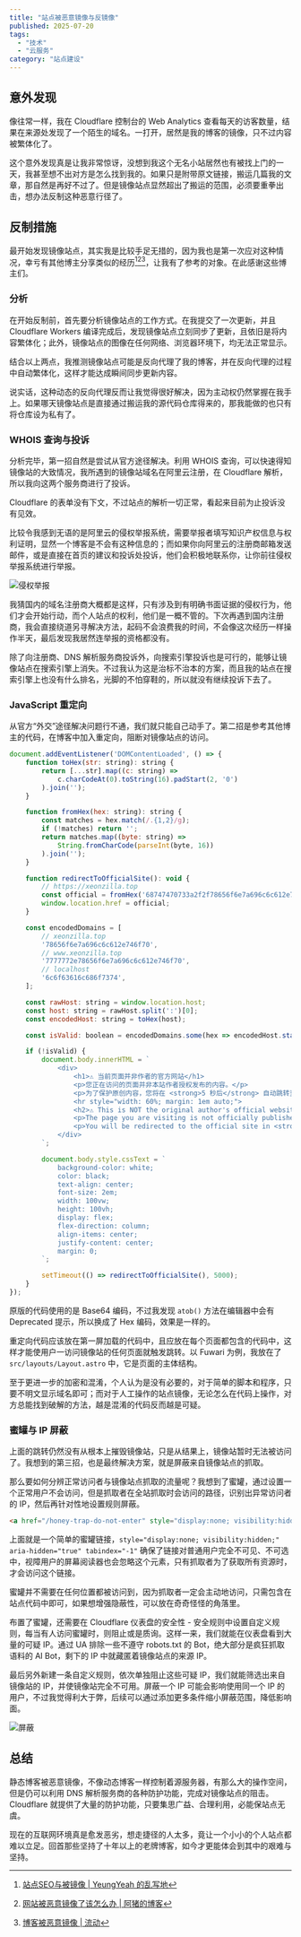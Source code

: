 ```yaml
---
title: "站点被恶意镜像与反镜像"
published: 2025-07-20
tags: 
  - "技术"
  - "云服务"
category: "站点建设"
---
```

## 意外发现
像往常一样，我在 Cloudflare 控制台的 Web Analytics 查看每天的访客数量，结果在来源处发现了一个陌生的域名。一打开，居然是我的博客的镜像，只不过内容被繁体化了。

这个意外发现真是让我非常惊讶，没想到我这个无名小站居然也有被找上门的一天，我甚至想不出对方是怎么找到我的。如果只是附带原文链接，搬运几篇我的文章，那自然是再好不过了。但是镜像站点显然超出了搬运的范围，必须要重拳出击，想办法反制这种恶意行径了。

## 反制措施
最开始发现镜像站点，其实我是比较手足无措的，因为我也是第一次应对这种情况，幸亏有其他博主分享类似的经历[^1][^2][^3]，让我有了参考的对象。在此感谢这些博主们。

### 分析
在开始反制前，首先要分析镜像站点的工作方式。在我提交了一次更新，并且 Cloudflare Workers 编译完成后，发现镜像站点立刻同步了更新，且依旧是将内容繁体化；此外，镜像站点的图像在任何网络、浏览器环境下，均无法正常显示。

结合以上两点，我推测镜像站点可能是反向代理了我的博客，并在反向代理的过程中自动繁体化，这样才能达成瞬间同步更新内容。

说实话，这种动态的反向代理反而让我觉得很好解决，因为主动权仍然掌握在我手上。如果哪天镜像站点是直接通过搬运我的源代码仓库得来的，那我能做的也只有将仓库设为私有了。

### WHOIS 查询与投诉
分析完毕，第一招自然是尝试从官方途径解决。利用 WHOIS 查询，可以快速得知镜像站的大致情况，我所遇到的镜像站域名在阿里云注册，在 Cloudflare 解析，所以我向这两个服务商进行了投诉。

Cloudflare 的表单没有下文，不过站点的解析一切正常，看起来目前为止投诉没有见效。

比较令我感到无语的是阿里云的侵权举报系统，需要举报者填写知识产权信息与权利证明，显然一个博客是不会有这种信息的；而如果你向阿里云的注册商邮箱发送邮件，或是直接在首页的建议和投诉处投诉，他们会积极地联系你，让你前往侵权举报系统进行举报。

![侵权举报](https://blog-static.xeonzilla.top/img/anti_malicious_mirroring/01.avif "侵权举报")

我猜国内的域名注册商大概都是这样，只有涉及到有明确书面证据的侵权行为，他们才会开始行动，而个人站点的权利，他们是一概不管的。下次再遇到国内注册商，我会直接绕道另寻解决方法，起码不会浪费我的时间，不会像这次经历一样操作半天，最后发现我居然连举报的资格都没有。

除了向注册商、DNS 解析服务商投诉外，向搜索引擎投诉也是可行的，能够让镜像站点在搜索引擎上消失。不过我认为这是治标不治本的方案，而且我的站点在搜索引擎上也没有什么排名，光脚的不怕穿鞋的，所以就没有继续投诉下去了。

### JavaScript 重定向
从官方“外交”途径解决问题行不通，我们就只能自己动手了。第二招是参考其他博主的代码，在博客中加入重定向，阻断对镜像站点的访问。

```js title="src/layouts/Layout.astro"
document.addEventListener('DOMContentLoaded', () => {
    function toHex(str: string): string {
        return [...str].map((c: string) =>
            c.charCodeAt(0).toString(16).padStart(2, '0')
        ).join('');
    }

    function fromHex(hex: string): string {
        const matches = hex.match(/.{1,2}/g);
        if (!matches) return '';
        return matches.map((byte: string) =>
            String.fromCharCode(parseInt(byte, 16))
        ).join('');
    }

    function redirectToOfficialSite(): void {
        // https://xeonzilla.top
        const official = fromHex('68747470733a2f2f78656f6e7a696c6c612e746f70');
        window.location.href = official;
    }

    const encodedDomains = [
        // xeonzilla.top
        '78656f6e7a696c6c612e746f70',
        // www.xeonzilla.top
        '7777772e78656f6e7a696c6c612e746f70',
        // localhost
        '6c6f63616c686f7374',
    ];

    const rawHost: string = window.location.host;
    const host: string = rawHost.split(':')[0];
    const encodedHost: string = toHex(host);

    const isValid: boolean = encodedDomains.some(hex => encodedHost.startsWith(hex));

    if (!isValid) {
        document.body.innerHTML = `
    		<div>
        		<h1>⚠ 当前页面并非作者的官方网站</h1>
        		<p>您正在访问的页面并非本站作者授权发布的内容。</p>
        		<p>为了保护原创内容，您将在 <strong>5 秒后</strong> 自动跳转至作者的官方网站。</p>
        		<hr style="width: 60%; margin: 1em auto;">
        		<h2>⚠ This is NOT the original author's official website</h2>
        		<p>The page you are visiting is not officially published by the author.</p>
        		<p>You will be redirected to the official site in <strong>5 seconds</strong> to protect original content.</p>
   			</div>
	    `;

        document.body.style.cssText = `
            background-color: white;
            color: black;
            text-align: center;
            font-size: 2em;
            width: 100vw;
            height: 100vh;
            display: flex;
            flex-direction: column;
            align-items: center;
            justify-content: center;
            margin: 0;
        `;

        setTimeout(() => redirectToOfficialSite(), 5000);
    }
});
```

原版的代码使用的是 Base64 编码，不过我发现 `atob()` 方法在编辑器中会有 Deprecated 提示，所以换成了 Hex 编码，效果是一样的。

重定向代码应该放在第一屏加载的代码中，且应放在每个页面都包含的代码中，这样才能使用户一访问镜像站的任何页面就触发跳转。以 Fuwari 为例，我放在了 `src/layouts/Layout.astro` 中，它是页面的主体结构。

至于更进一步的加密和混淆，个人认为是没有必要的，对于简单的脚本和程序，只要不明文显示域名即可；而对于人工操作的站点镜像，无论怎么在代码上操作，对方总能找到破解的方法，越是混淆的代码反而越是可疑。

### 蜜罐与 IP 屏蔽
上面的跳转仍然没有从根本上摧毁镜像站，只是从结果上，镜像站暂时无法被访问了。我想到的第三招，也是最终解决方案，就是屏蔽来自镜像站点的抓取。

那么要如何分辨正常访问者与镜像站点抓取的流量呢？我想到了蜜罐，通过设置一个正常用户不会访问，但是抓取者在全站抓取时会访问的路径，识别出异常访问者的 IP，然后再针对性地设置规则屏蔽。

```html title="honeypot.html"
<a href="/honey-trap-do-not-enter" style="display:none; visibility:hidden;" aria-hidden="true" tabindex="-1"></a>
```

上面就是一个简单的蜜罐链接，`style="display:none; visibility:hidden;" aria-hidden="true" tabindex="-1"` 确保了链接对普通用户完全不可见、不可选中，视障用户的屏幕阅读器也会忽略这个元素，只有抓取者为了获取所有资源时，才会访问这个链接。

蜜罐并不需要在任何位置都被访问到，因为抓取者一定会主动地访问，只需包含在站点代码中即可，如果想增强隐蔽性，可以放在奇奇怪怪的角落里。

布置了蜜罐，还需要在 Cloudflare 仪表盘的安全性 - 安全规则中设置自定义规则，每当有人访问蜜罐时，则阻止或是质询。这样一来，我们就能在仪表盘看到大量的可疑 IP。通过 UA 排除一些不遵守 robots.txt 的 Bot，绝大部分是疯狂抓取语料的 AI Bot，剩下的 IP 中就藏匿着镜像站点的来源 IP。

最后另外新建一条自定义规则，依次单独阻止这些可疑 IP，我们就能筛选出来自镜像站的 IP，并使镜像站完全不可用。屏蔽一个 IP 可能会影响使用同一个 IP 的用户，不过我觉得利大于弊，后续可以通过添加更多条件缩小屏蔽范围，降低影响面。

![屏蔽](https://blog-static.xeonzilla.top/img/anti_malicious_mirroring/02.avif "屏蔽")

## 总结
静态博客被恶意镜像，不像动态博客一样控制着源服务器，有那么大的操作空间，但是仍可以利用 DNS 解析服务商的各种防护功能，完成对镜像站点的阻击。Cloudflare 就提供了大量的防护功能，只要集思广益、合理利用，必能保站点无虞。

现在的互联网环境真是愈发恶劣，想走捷径的人太多，竟让一个小小的个人站点都难以立足。回首那些坚持了十年以上的老牌博客，如今才更能体会到其中的艰难与坚持。

[^1]:[站点SEO与被镜像 | YeungYeah 的乱写地](https://scottyeung.top/2024/mirror-website-in-seo/)
[^2]:[网站被恶意镜像了该怎么办 | 阿猪的博客](https://yfzhu.cn/posts/1014/)
[^3]:[博客被恶意镜像 | 流动](https://liudon.com/posts/blog-malicious-mirroring/)
